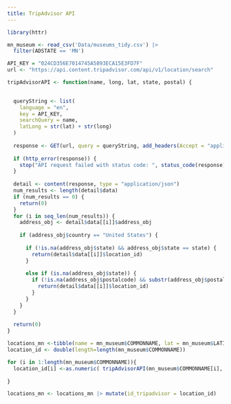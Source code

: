 ```yaml
---
title: TripAdvisor API 
---
```


```r
library(httr)
```

```r
mn_museum <- read_csv('Data/museums_tidy.csv') |>
  filter(ADSTATE == 'MN')
```

```r
API_KEY = "024CD356E7014745A5893ECA15E3FD7F"
url <- "https://api.content.tripadvisor.com/api/v1/location/search"
```

```r
tripAdvisorAPI <- function(name, long, lat, state, postal) {

  
  queryString <- list(
    language = "en",
    key = API_KEY,
    searchQuery = name,
    latLong = str(lat) + str(long)
  )
  
  response <- GET(url, query = queryString, add_headers(Accept = "application/json"))
  
  if (http_error(response)) {
    stop("API request failed with status code: ", status_code(response))
  }
  
  detail <- content(response, type = "application/json")
  num_results <- length(detail$data)
  if (num_results == 0) {
    return(0)
  }
  for (i in seq_len(num_results)) {
    address_obj <- detail$data[[i]]$address_obj
    
    if (address_obj$country == "United States") {
      
      if (!is.na(address_obj$state) && address_obj$state == state) {
        return(detail$data[[i]]$location_id)
      }
      
      else if (is.na(address_obj$state)) {
        if (!is.na(address_obj$postalcode) && substr(address_obj$postalcode, 1, 5) == postal) {
          return(detail$data[[i]]$location_id)
        }
      }
    }
  }
  
  return(0)
}
```



```r
locations_mn <-tibble(name = mn_museum$COMMONNAME, lat = mn_museum$LATITUDE, long = mn_museum$LONGITUDE)
location_id <- double(length=length(mn_museum$COMMONNAME))
```

```r
for (i in 1:length(mn_museum$COMMONNAME)){
  location_id[i] <-as.numeric( tripAdvisorAPI(mn_museum$COMMONNAME[i], mn_museum$LONGITUDE[i], mn_museum$LATITUDE[i], "Minnesota",mn_museum$ADZIP5[i]))
  
}

```

```r
locations_mn <- locations_mn |> mutate(id_tripadvisor = location_id) 
```






